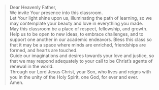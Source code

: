 > Dear Heavenly Father,\
> We invite Your presence into this classroom.\
> Let Your light shine upon us, illuminating the path of learning, so we may contemplate your beauty and love in everything you made.\
> May this classroom be a place of respect, fellowship, and growth. Help us to be open to new ideas, to embrace challenges, and to support one another in our academic endeavors. Bless this class so that it may be a space where minds are enriched, friendships are formed, and hearts are touched.\
> Guide our imaginations and desires towards your love and justice, so that we may respond adequately to your call to be Christ's agents of renewal in the world.\
> Through our Lord Jesus Christ, your Son, who lives and reigns with you in the unity of the Holy Spirit, one God, for ever and ever.\
> Amen.
